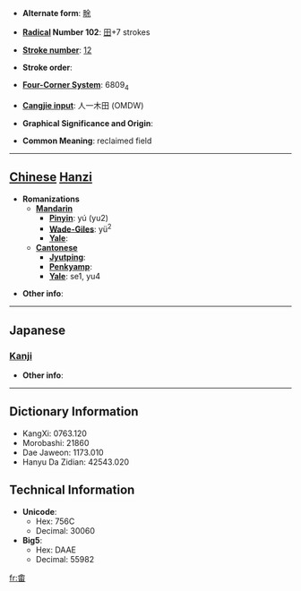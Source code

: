 * '''Alternate form''': [[畭]]

* '''[[Wiktionary:Chinese radical index| Radical]] Number 102''': [[Wiktionary:Chinese radical index 田|田]]+7 strokes

* '''[[Wiktionary:Chinese total strokes index|Stroke number]]''': [[Wiktionary:Chinese total strokes index 12|12]]

* '''Stroke order''': 

* '''[[Wiktionary:Chinese four corner index|Four-Corner System]]''': 6809<sub>4</sub>

* '''[[Wiktionary:Chinese Cangjie index|Cangjie input]]''': 人一木田 (OMDW)

* '''Graphical Significance and Origin''': 

* '''Common Meaning''': reclaimed field

----

== [[Chinese]] [[Hanzi]] ==

* '''Romanizations'''
** '''[[Mandarin]]'''
*** '''[[Pinyin]]''': yú (yu2)
*** '''[[Wade-Giles]]''': yü<sup>2</sup>
*** '''[[Yale]]''': 
** '''[[Cantonese]]'''
*** '''[[Jyutping]]''':
*** '''[[Penkyamp]]''': 
*** '''[[Yale]]''': se1, yu4

* '''Other info''': 

----

==Japanese==
===[[Kanji]]===
{{kanji|on readings=[[よ]] (yo)|kun readings=[[あらた]] (arata)}}

* '''Other info''':  

----

== Dictionary Information ==

* KangXi: 0763.120
* Morobashi: 21860
* Dae Jaweon: 1173.010
* Hanyu Da Zidian: 42543.020

== Technical Information ==

* '''Unicode''':
** Hex: 756C
** Decimal: 30060
* '''Big5''':
** Hex: DAAE
** Decimal: 55982

[[fr:畬]]